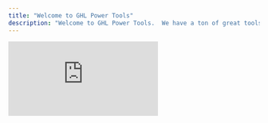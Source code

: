 ```yaml
---
title: "Welcome to GHL Power Tools"
description: "Welcome to GHL Power Tools.  We have a ton of great tools to help you build out profitable marketing systems for local businesses. Reviews, Rewards, Promotions, and Loyalty are just the tip of what we have to offer.  "
---
```


<iframe className="w-full aspect-video rounded-xl" src="https://www.youtube.com/embed/QPTsgM_ZM34?si=nLdyTDrEql54lo5_" title="YouTube video player" frameBorder="0" allow="accelerometer; autoplay; clipboard-write; encrypted-media; gyroscope; picture-in-picture" allowFullScreen />

## Support

You should have received an onboarding email with instructions on how to get started, along with support details - look for an email from [jason@m.ghlpowertools.com](mailto:jason@m.ghlpowertools.com) that will contain your license key, and key information on getting started. 

## Join Our Slack Channel: 

https://join.slack.com/t/ghlpowertools/shared_invite/zt-2ooecf3hv-a1Vo7yS5kna3mSmcjxUv3A

## Weekly Support Calls - GHL Power Hour

**Every Tuesday and Thursday at 10am PST **using this link -[ https://ghlpowertools.com/zoom](https://ghlpowertools.com/zoom)

## Next Steps 

<CardGroup cols={2}>
  <Card title="Set Up Your Agency Dashboard" icon="pen-to-square" href="https://mintlify.com/docs/quickstart">
    Get your docs set up locally for easy development
  </Card>
  <Card title="Preview Changes" icon="image" href="https://mintlify.com/docs/development">
    Preview your changes before you push to make sure they're perfect
  </Card>
</CardGroup>

## Want to become an Affiliate of GHL Power Tools? 

Earn up to 30% recurring comission on each sale of GHL Power Tools to other agency owners you know, it's a great way to boost your revenue and help to scale our tools and systems. 

https://get.thinkbigstudios.ca/affiliate-funnels
